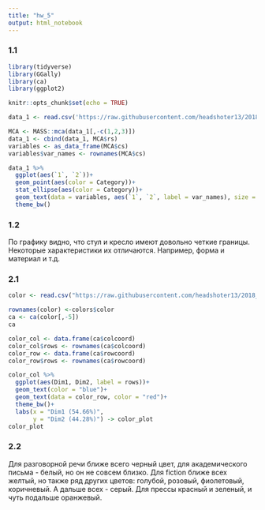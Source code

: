 ```yaml
---
title: "hw_5"
output: html_notebook
---
```

### 1.1

```r
library(tidyverse)
library(GGally)
library(ca)
library(ggplot2)
```

```r
knitr::opts_chunk$set(echo = TRUE)
```

```r
data_1 <- read.csv('https://raw.githubusercontent.com/headshoter13/2018_hse_data_analysis/master/hw5_CA_MCA/hw5_chairs.csv')

```

```r
MCA <- MASS::mca(data_1[,-c(1,2,3)])
data_1 <- cbind(data_1, MCA$rs)
variables <- as_data_frame(MCA$cs)
variables$var_names <- rownames(MCA$cs)

data_1 %>% 
  ggplot(aes(`1`, `2`))+
  geom_point(aes(color = Category))+
  stat_ellipse(aes(color = Category))+
  geom_text(data = variables, aes(`1`, `2`, label = var_names), size = 2)
  theme_bw()
```
### 1.2

По графику видно, что стул и кресло имеют довольно четкие границы. Некоторые характеристики их отличаются. Например, форма и материал и т.д.

### 2.1
```r
color <- read.csv("https://raw.githubusercontent.com/headshoter13/2018_hse_data_analysis/master/hw5_CA_MCA/hw5_colreg.csv")

```

```r
rownames(color) <-colors$color
ca <- ca(color[,-5])
ca
```

```r
color_col <- data.frame(ca$colcoord)
color_col$rows <- rownames(ca$colcoord)
color_row <- data.frame(ca$rowcoord)
color_row$rows <- rownames(ca$rowcoord)
```

```r
color_col %>% 
  ggplot(aes(Dim1, Dim2, label = rows))+
  geom_text(color = "blue")+
  geom_text(data = color_row, color = "red")+
  theme_bw()+
  labs(x = "Dim1 (54.66%)",
       y = "Dim2 (44.28%)") -> color_plot
color_plot
```


### 2.2

Для разговорной речи ближе всего черный цвет, для академического письма - белый, но он не совсем близко. Для fiction ближе всех желтый, но также ряд других цветов: голубой, розовый, фиолетовый, коричневый. А дальше всех - серый. Для прессы красный и зеленый, и чуть подальше оранжевый.